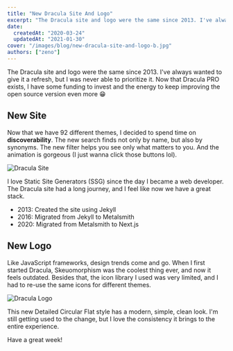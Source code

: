 ```yaml
---
title: "New Dracula Site And Logo"
excerpt: "The Dracula site and logo were the same since 2013. I've always wanted to give it a refresh, but I was never able to prioritize it."
date:
  createdAt: "2020-03-24"
  updatedAt: "2021-01-30"
cover: "/images/blog/new-dracula-site-and-logo-b.jpg"
authors: ["zeno"]
---
```


The Dracula site and logo were the same since 2013. I've always wanted to give it a refresh, but I was never able to prioritize it. Now that Dracula PRO exists, I have some funding to invest and the energy to keep improving the open source version even more 😁

## New Site

Now that we have 92 different themes, I decided to spend time on **discoverability**. The new search finds not only by name, but also by synonyms. The new filter helps you see only what matters to you. And the animation is gorgeous (I just wanna click those buttons lol).

![Dracula Site](/images/blog/new-dracula-site-and-logo-a.gif)

I love Static Site Generators (SSG) since the day I became a web developer. The Dracula site had a long journey, and I feel like now we have a great stack.

- 2013: Created the site using Jekyll
- 2016: Migrated from Jekyll to Metalsmith
- 2020: Migrated from Metalsmith to Next.js

## New Logo

Like JavaScript frameworks, design trends come and go. When I first started Dracula, Skeuomorphism was the coolest thing ever, and now it feels outdated. Besides that, the icon library I used was very limited, and I had to re-use the same icons for different themes.

![Dracula Logo](/images/blog/new-dracula-site-and-logo-b.jpg)

This new Detailed Circular Flat style has a modern, simple, clean look. I'm still getting used to the change, but I love the consistency it brings to the entire experience.

Have a great week!
